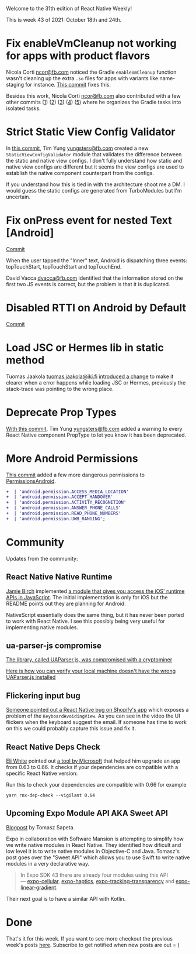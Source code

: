 
Welcome to the 31th edition of React Native Weekly! 


This is week 43 of 2021: October 18th and 24th.


# Fix enableVmCleanup not working for apps with product flavors

Nicola Corti <ncor@fb.com> noticed the Gradle `enableVmCleanup` function wasn't cleaning up the extra `.so` files for apps with variants like name-staging for instance. [This commit](https://github.com/facebook/react-native/commit/a2b5e4cd825) fixes this.

Besides this work, Nicola Corti <ncor@fb.com> also contributed with a few other commits ([1](https://github.com/facebook/react-native/commit/c3e7ea0b5b4)) ([2](https://github.com/facebook/react-native/commit/bb981b20551)) ([3](https://github.com/facebook/react-native/commit/52b0cc03550)) ([4](https://github.com/facebook/react-native/commit/75b2e5cc973)) ([5](https://github.com/facebook/react-native/commit/bc93fefe130)) where he organizes the Gradle tasks into isolated tasks.



# Strict Static View Config Validator

In [this commit](https://github.com/facebook/react-native/commit/addf4dab512), Tim Yung <yungsters@fb.com> created a new `StaticViewConfigValidator` module that validates the difference between the static and native view configs. I don't fully understand how static and native view configs are different but it seems the view configs are used to establish the native component counterpart from the configs. 

If you understand how this is tied in with the architecture shoot me a DM. I would guess the static configs are generated from TurboModules but I'm uncertain.


# Fix onPress event for nested Text [Android]

[Commit](https://github.com/facebook/react-native/commit/e494e4beb6a)

When the user tapped the "Inner" text, Android is dispatching three events:
topTouchStart, topTouchStart and topTouchEnd.

David Vacca <dvacca@fb.com> identified that the information stored on the first two JS events is correct, but the problem is that it is duplicated.

# Disabled RTTI on Android by Default 

[Commit](https://github.com/facebook/react-native/commit/d291a7efdda)



# Load JSC or Hermes lib in static method

Tuomas Jaakola <tuomas.jaakola@iki.fi> [introduced a change](https://github.com/facebook/react-native/commit/d839b24b06d) to make it clearer when a error happens while loading JSC or Hermes, previously the stack-trace was pointing to the wrong place.


# Deprecate Prop Types

[With this commit](https://github.com/facebook/react-native/commit/3f629049ba9), Tim Yung <yungsters@fb.com> added a warning to every React Native component PropType to let you know it has been deprecated.


# More Android Permissions

[This commit](https://github.com/facebook/react-native/commit/4b25a0aaa07) added a few more dangerous permissions to [PermissionsAndroid](https://reactnative.dev/docs/permissionsandroid).


```diff
+  | 'android.permission.ACCESS_MEDIA_LOCATION'
+  | 'android.permission.ACCEPT_HANDOVER'
+  | 'android.permission.ACTIVITY_RECOGNITION'
+  | 'android.permission.ANSWER_PHONE_CALLS'
+  | 'android.permission.READ_PHONE_NUMBERS'
+  | 'android.permission.UWB_RANGING';
```


# Community

Updates from the community:

## React Native Native Runtime

[Jamie Birch](https://twitter.com/LinguaBrowse) implemented [a module that gives you access the iOS' runtime APIs in JavaScript](https://github.com/shirakaba/react-native-native-runtime).  The initial implementation is only for iOS but the README points out they are planning for Android. 

NativeScript essentially does the same thing, but it has never been ported to work with React Native. I see this possibly being very useful for implementing native modules.

## ua-parser-js compromise

[The library, called UAParser.js, was compromised with a cryptominer](https://therecord.media/malware-found-in-npm-package-with-millions-of-weekly-downloads/)

[Here is how you can verify your local machine doesn't have the wrong UAParser.js installed](https://twitter.com/jamonholmgren/status/1451964697528258562)

## Flickering input bug

[Someone pointed out a React Native bug on Shopify's app](https://twitter.com/ricburton/status/1451908253437161472) which exposes a problem of the `KeyboardAvoidingView`. As you can see in the video the UI flickers when the keyboard suggest the email. If someone has time to work on this we could probably capture this issue and fix it. 


## React Native Deps Check

[Eli White](https://twitter.com/Eli_White/status/1451209760599011331) pointed out [a tool by Microsoft](https://github.com/microsoft/rnx-kit/tree/main/packages/dep-check) that helped him upgrade an app from 0.63 to 0.66. It checks if your dependencies are compatible with a specific React Native version:

Run this to check your dependencies are compatible with 0.66 for example

`yarn rnx-dep-check --vigilant 0.64`

## Upcoming Expo Module API AKA Sweet API

[Blogpost](https://blog.expo.dev/a-peek-into-the-upcoming-sweet-expo-module-api-6de6b9aca492) by Tomasz Sapeta.

Expo in collaboration with Software Mansion is attempting to simplify how we write native modules in React Native. They identified how dificult and low level it is to write native modules in Objective-C and Java. Tomasz's post goes over the "Sweet API" which allows you to use Swift to write native modules in a very declarative way.  


> In Expo SDK 43 there are already four modules using this API — [expo-cellular](https://github.com/expo/expo/blob/master/packages/expo-cellular/ios/EXCellular/CellularModule.swift), [expo-haptics](https://github.com/expo/expo/blob/master/packages/expo-haptics/ios/EXHaptics/HapticsModule.swift), [expo-tracking-transparency](https://github.com/expo/expo/blob/master/packages/expo-tracking-transparency/ios/EXTrackingTransparency/TrackingTransparencyModule.swift) and [expo-linear-gradient](https://github.com/expo/expo/blob/master/packages/expo-linear-gradient/ios/EXLinearGradient/LinearGradientModule.swift).

Their next goal is to have a similar API with Kotlin.

# Done

That's it for this week. If you want to see more checkout the previous week's posts [here](/tags/react-native). Subscribe to get notified when new posts are out = )

